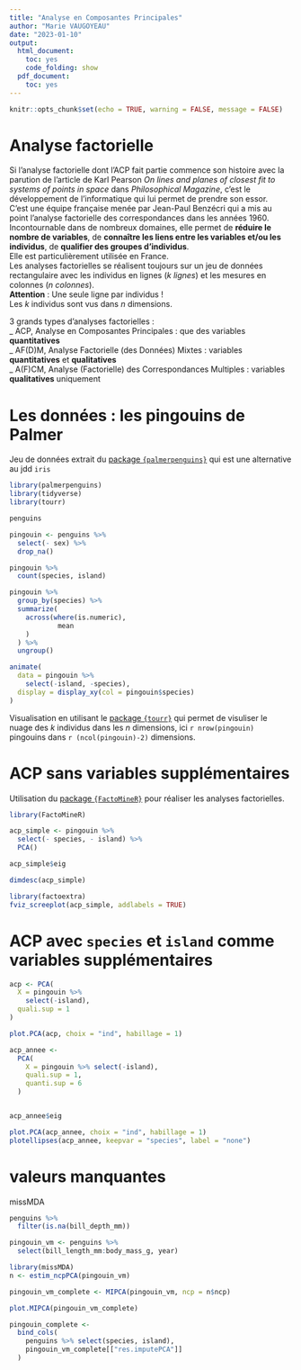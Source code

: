 ```yaml
---
title: "Analyse en Composantes Principales"
author: "Marie VAUGOYEAU"
date: "2023-01-10"
output:
  html_document:
    toc: yes
    code_folding: show
  pdf_document:
    toc: yes
---
```


```r
knitr::opts_chunk$set(echo = TRUE, warning = FALSE, message = FALSE)

```
  
# Analyse factorielle  
Si l'analyse factorielle dont l'ACP fait partie commence son histoire avec la parution de l'article de Karl Pearson *On lines and planes of closest fit to systems of points in space* dans *Philosophical Magazine*, c'est le développement de l'informatique qui lui permet de prendre son essor.  
C'est une équipe française menée par Jean-Paul Benzécri qui a mis au point l'analyse factorielle des correspondances dans les années 1960.  
Incontournable dans de nombreux domaines, elle permet de **réduire le nombre de variables**, de **connaître les liens entre les variables et/ou les individus**, de **qualifier des groupes d'individus**.  
Elle est particulièrement utilisée en France.  
Les analyses factorielles se réalisent toujours sur un jeu de données rectangulaire avec les individus en lignes (*k lignes*) et les mesures en colonnes (*n colonnes*).  
**Attention** : Une seule ligne par individus !  
Les *k* individus sont vus dans *n* dimensions.  
  
3 grands types d'analyses factorielles :  
_ ACP, Analyse en Composantes Principales : que des variables **quantitatives**  
_ AF(D)M, Analyse Factorielle (des Données) Mixtes : variables **quantitatives** et **qualitatives**  
_ A(F)CM, Analyse (Factorielle) des Correspondances Multiples : variables **qualitatives** uniquement  
  
# Les données : les pingouins de Palmer  
Jeu de données extrait du [package `{palmerpenguins}`](https://allisonhorst.github.io/palmerpenguins/) qui est une alternative au jdd `iris`  
```r

library(palmerpenguins)
library(tidyverse)
library(tourr)

penguins

pingouin <- penguins %>% 
  select(- sex) %>% 
  drop_na()

pingouin %>% 
  count(species, island)

pingouin %>% 
  group_by(species) %>% 
  summarize(
    across(where(is.numeric),
            mean
    )
  ) %>% 
  ungroup()

animate(
  data = pingouin %>% 
    select(-island, -species),
  display = display_xy(col = pingouin$species)
)

```
  
Visualisation en utilisant le [package `{tourr}`](http://ggobi.github.io/tourr/articles/tourr.html) qui permet de visuliser le nuage des *k* individus dans les *n* dimensions, ici `r nrow(pingouin)` pingouins dans `r (ncol(pingouin)-2)` dimensions.  
  
# ACP sans variables supplémentaires  
Utilisation du [package `{FactoMineR}`](http://factominer.free.fr/) pour réaliser les analyses factorielles.  
```r
library(FactoMineR)

acp_simple <- pingouin %>% 
  select(- species, - island) %>% 
  PCA()

acp_simple$eig

dimdesc(acp_simple)

library(factoextra)
fviz_screeplot(acp_simple, addlabels = TRUE)

```
  
# ACP avec `species` et `island` comme variables supplémentaires  
```r

acp <- PCA(
  X = pingouin %>% 
    select(-island),
  quali.sup = 1
)

plot.PCA(acp, choix = "ind", habillage = 1)

acp_annee <-
  PCA(
    X = pingouin %>% select(-island),
    quali.sup = 1,
    quanti.sup = 6
  )


acp_annee$eig

plot.PCA(acp_annee, choix = "ind", habillage = 1)
plotellipses(acp_annee, keepvar = "species", label = "none")

```
  
# valeurs manquantes  
missMDA

```r

penguins %>% 
  filter(is.na(bill_depth_mm))

pingouin_vm <- penguins %>% 
  select(bill_length_mm:body_mass_g, year)

library(missMDA)
n <- estim_ncpPCA(pingouin_vm)

pingouin_vm_complete <- MIPCA(pingouin_vm, ncp = n$ncp)

plot.MIPCA(pingouin_vm_complete)

pingouin_complete <- 
  bind_cols(
    penguins %>% select(species, island),
    pingouin_vm_complete[["res.imputePCA"]]
  )

```

